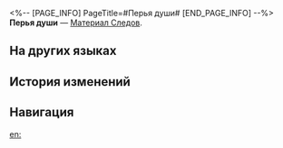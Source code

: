 <%-- [PAGE_INFO]
PageTitle=#Перья души#
[END_PAGE_INFO] --%>
{{Предмет Инфобокс
|id          = 110506
|Изображение = Предмет Перья души.png
|Тип         = Материал Следов
|Инвентарь   = Материалы улучшения
|Редкость    = 4
|Эффект      = 
|Описание    = Продвинутый материал для повышения уровня Следов.
|Источник1   = [[Эхо войны: Поле битвы внутреннего зверя]]
}}
{{Описание|Лишь в то мгновение на пороге смерти, когда застывает время, можно увидеть падающие перья души. Душа Крылатого Зверя - быстрейшее из семи проявлений Небесной Дуги.<br /><br />''«Спустя дюжину дней и ночей, проведённых в охоте на него, я понимаю, что он всегда был внутри меня».''}}
'''Перья души''' — [[Материал Следов]].

==На других языках==
{{На других языках
|en   = Auspice Sliver
|zhs  = 吉光片羽
|zht  = 吉光片羽
|ja   = 吉光の羽
|ko   = 길광편우
|es   = Pluma auspiciosa
|fr   = Plume de bon augure
|ru   = Перья души
|th   = Auspice Sliver
|vi   = Di Sản Quý Giá
|de   = Flügel des Glücks
|id   = Auspice Sliver
|pt   = Farpa Auspiciosa
}}

==История изменений==
{{История изменений|3.5}}

==Навигация==
{{Материалы улучшения Навбокс}}

[[en:]]